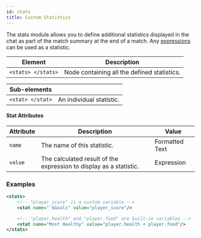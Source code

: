 ```yaml
---
id: stats
title: Custom Statistics
---
```


The stats module allows you to define additional statistics displayed in the chat as part of the match summary at the end of a match.
Any [expressions](/docs/modules/mechanics/variables) can be used as a statistic.

| Element | Description |
|---|---|
| `<stats> </stats>` | Node containing all the defined statistics. |

| Sub-elements ||
|---|---|
| `<stat> </stat>` | An individual statistic. |

#### Stat Attributes

| Attribute | Description | Value |
|---|---|---|
| `name` | The name of this statistic. | <span className="badge badge--primary">Formatted Text</span> |
| `value` | The calculated result of the expression to display as a statistic. | <span className="badge badge--primary">Expression</span> |

### Examples

```xml
<stats>
    <!-- "player_score" is a custom variable -->
    <stat name="`6Goals" value="player_score"/>

    <!-- "player.health" and "player.food" are built-in variables -->
    <stat name="Most Healthy" value="player.health + player.food"/>
</stats>
```
